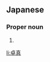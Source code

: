 ==Japanese==
{{ja-kanjitab|たく|ま|yomi=j}}

===Proper noun===
{{ja-pos|proper|たくま}}

# {{given name|male|lang=ja|sort=たくま}}

[[li:卓真]]